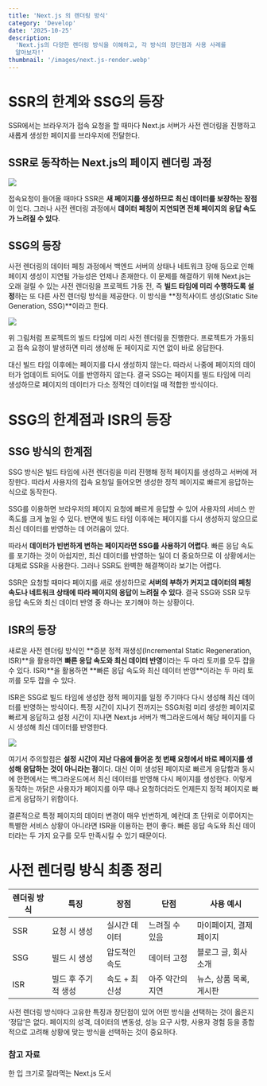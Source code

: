 ```yaml
---
title: 'Next.js 의 렌더링 방식'
category: 'Develop'
date: '2025-10-25'
description:
  'Next.js의 다양한 렌더링 방식을 이해하고, 각 방식의 장단점과 사용 사례를
  알아보자!'
thumbnail: '/images/next.js-render.webp'
---
```


# SSR의 한계와 SSG의 등장

SSR에서는 브라우저가 접속 요청을 할 때마다 Next.js 서버가 사전 렌더링을 진행하고
새롭게 생성한 페이지를 브라우저에 전달한다.

## SSR로 동작하는 Next.js의 페이지 렌더링 과정

![](https://velog.velcdn.com/images/dobby_min/post/962cf781-c634-436d-bd1b-16e6fd92eb3e/image.png)

접속요청이 들어올 때마다 SSR은 **새 페이지를 생성하므로 최신 데이터를 보장하는
장점**이 있다. 그러나 사전 렌더링 과정에서 **데이터 페칭이 지연되면 전체
페이지의 응답 속도가 느려질 수 있다**.

## SSG의 등장

사전 렌더링의 데이터 페칭 과정에서 백엔드 서버의 상태나 네트워크 장애 등으로
인해 페이지 생성이 지연될 가능성은 언제나 존재한다. 이 문제를 해결하기 위해
Next.js는 오래 걸릴 수 있는 사전 렌더링을 프로젝트 가동 전, 즉 **빌드 타임에
미리 수행하도록 설정**하는 또 다른 사전 렌더링 방식을 제공한다. 이 방식을
**정적사이트 생성(Static Site Generation, SSG)**이라고 한다.

![](https://velog.velcdn.com/images/dobby_min/post/b87dc70c-536d-485e-958c-2d3aac6a5165/image.png)

위 그림처럼 프로젝트의 빌드 타임에 미리 사전 렌더링을 진행한다. 프로젝트가
가동되고 접속 요청이 발생하면 미리 생성해 둔 페이지로 지연 없이 바로 응답한다.

대신 빌드 타임 이후에는 페이지를 다시 생성하지 않는다. 따라서 나중에 페이지의
데이터가 업데이트 되어도 이를 반영하지 않는다. 결국 SSG는 페이지를 빌드 타임에
미리 생성하므로 페이지의 데이터가 다소 정적인 데이터일 때 적합한 방식이다.

# SSG의 한계점과 ISR의 등장

## SSG 방식의 한계점

SSG 방식은 빌드 타임에 사전 렌더링을 미리 진행해 정적 페이지를 생성하고 서버에
저장한다. 따라서 사용자의 접속 요청일 들어오면 생성한 정적 페이지로 빠르게
응답하는 식으로 동작한다.

SSG를 이용하면 브라우저의 페이지 요청에 빠르게 응답할 수 있어 사용자의 서비스
만족도를 크게 높일 수 있다. 반면에 빌드 타임 이후에는 페이지를 다시 생성하지
않으므로 최신 데이터를 반영하는 데 어려움이 있다.

따라서 **데이터가 빈번하게 변하는 페이지라면 SSG를 사용하기 어렵다**. 빠른 응답
속도를 포기하는 것이 아쉽지만, 최신 데이터를 반영하는 일이 더 중요하므로 이
상황에서는 대체로 SSR을 사용한다. 그러나 SSR도 완벽한 해결책이라 보기는 어렵다.

SSR은 요청할 때마다 페이지를 새로 생성하므로 **서버의 부하가 커지고 데이터의
페칭 속도나 네트워크 상태에 따라 페이지의 응답이 느려질 수 있다**. 결국 SSG와
SSR 모두 응답 속도와 최신 데이터 반영 중 하나는 포기해야 하는 상황이다.

## ISR의 등장

새로운 사전 렌더링 방식인 **증분 정적 재생성(Incremental Static Regeneration,
ISR)**을 활용하면 **빠른 응답 속도와 최신 데이터 반영**이라는 두 마리 토끼를
모두 잡을 수 있다. ISR)**을 활용하면 **빠른 응답 속도와 최신 데이터
반영\*\*이라는 두 마리 토끼를 모두 잡을 수 있다.

ISR은 SSG로 빌드 타임에 생성한 정적 페이지를 일정 주기마다 다시 생성해 최신
데이터를 반영하는 방식이다. 특정 시간이 지나기 전까지는 SSG처럼 미리 생성한
페이지로 빠르게 응답하고 설정 시간이 지나면 Next.js 서버가 백그라운드에서 해당
페이지를 다시 생성해 최신 데이터를 반영한다.

![](https://velog.velcdn.com/images/dobby_min/post/5c62fa7e-807e-4008-8194-2a265412b23b/image.png)

여기서 주의할점은 **설정 시간이 지난 다음에 들어온 첫 번째 요청에서 바로
페이지를 생성해 응답하는 것이 아니라는 점**이다. 대신 이미 생성된 페이지로
빠르게 응답함과 동시에 한편에서는 백그라운드에서 최신 데이터를 반영해 다시
페이지를 생성한다. 이렇게 동작하는 까닭은 사용자가 페이지를 아무 때나
요청하더라도 언제든지 정적 페이지로 빠르게 응답하기 위함이다.

결론적으로 특정 페이지의 데이터 변경이 매우 빈번하게, 예컨대 초 단위로
이루어지는 특별한 서비스 상황이 아니라면 ISR을 이용하는 편이 좋다. 빠른 응답
속도와 최신 데이터라는 두 가지 요구를 모두 만족시킬 수 있기 때문이다.

# 사전 렌더링 방식 최종 정리

| 렌더링 방식 | 특징                | 장점          | 단점             | 사용 예시               |
| ----------- | ------------------- | ------------- | ---------------- | ----------------------- |
| SSR         | 요청 시 생성        | 실시간 데이터 | 느려질 수 있음   | 마이페이지, 결제 페이지 |
| SSG         | 빌드 시 생성        | 압도적인 속도 | 데이터 고정      | 블로그 글, 회사 소개    |
| ISR         | 빌드 후 주기적 생성 | 속도 + 최신성 | 아주 약간의 지연 | 뉴스, 상품 목록, 게시판 |

사전 렌더링 방식마다 고유한 특징과 장단점이 있어 어떤 방식을 선택하는 것이
옳은지 ‘정답’은 없다. 페이지의 성격, 데이터의 변동성, 성능 요구 사항, 사용자
경험 등을 종합적으로 고려해 상황에 맞는 방식을 선택하는 것이 중요하다.

### 참고 자료

한 입 크기로 잘라먹는 Next.js 도서
